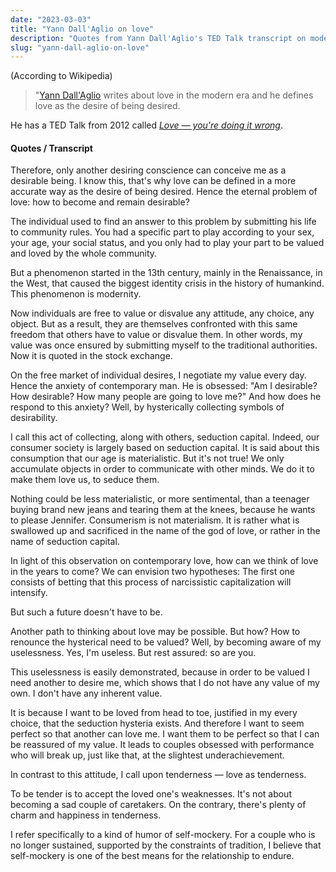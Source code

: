 ```yaml
---
date: "2023-03-03"
title: "Yann Dall'Aglio on love"
description: "Quotes from Yann Dall'Aglio's TED Talk transcript on modern love"
slug: "yann-dall-aglio-on-love"
---
```


(According to Wikipedia)

> "[Yann Dall'Aglio](https://en.wikipedia.org/wiki/Yann_Dall%27Aglio) writes about love in the modern era and he defines love as the desire of being desired.

He has a TED Talk from 2012 called [_Love — you're doing it wrong_](https://www.ted.com/talks/yann_dall_aglio_love_you_re_doing_it_wrong).

#### Quotes / Transcript

Therefore, only another desiring conscience can conceive me as a desirable being. I know this, that's why love can be defined in a more accurate way as the desire of being desired. Hence the eternal problem of love: how to become and remain desirable?

The individual used to find an answer to this problem by submitting his life to community rules. You had a specific part to play according to your sex, your age, your social status, and you only had to play your part to be valued and loved by the whole community.

But a phenomenon started in the 13th century, mainly in the Renaissance, in the West, that caused the biggest identity crisis in the history of humankind. This phenomenon is modernity.

Now individuals are free to value or disvalue any attitude, any choice, any object. But as a result, they are themselves confronted with this same freedom that others have to value or disvalue them. In other words, my value was once ensured by submitting myself to the traditional authorities. Now it is quoted in the stock exchange.

On the free market of individual desires, I negotiate my value every day. Hence the anxiety of contemporary man. He is obsessed: "Am I desirable? How desirable? How many people are going to love me?" And how does he respond to this anxiety? Well, by hysterically collecting symbols of desirability.

I call this act of collecting, along with others, seduction capital. Indeed, our consumer society is largely based on seduction capital. It is said about this consumption that our age is materialistic. But it's not true! We only accumulate objects in order to communicate with other minds. We do it to make them love us, to seduce them.

Nothing could be less materialistic, or more sentimental, than a teenager buying brand new jeans and tearing them at the knees, because he wants to please Jennifer. Consumerism is not materialism. It is rather what is swallowed up and sacrificed in the name of the god of love, or rather in the name of seduction capital.

In light of this observation on contemporary love, how can we think of love in the years to come? We can envision two hypotheses: The first one consists of betting that this process of narcissistic capitalization will intensify.

But such a future doesn't have to be.

Another path to thinking about love may be possible. But how? How to renounce the hysterical need to be valued? Well, by becoming aware of my uselessness. Yes, I'm useless. But rest assured: so are you.

This uselessness is easily demonstrated, because in order to be valued I need another to desire me, which shows that I do not have any value of my own. I don't have any inherent value.

It is because I want to be loved from head to toe, justified in my every choice, that the seduction hysteria exists. And therefore I want to seem perfect so that another can love me. I want them to be perfect so that I can be reassured of my value. It leads to couples obsessed with performance who will break up, just like that, at the slightest underachievement.

In contrast to this attitude, I call upon tenderness — love as tenderness.

To be tender is to accept the loved one's weaknesses. It's not about becoming a sad couple of caretakers. On the contrary, there's plenty of charm and happiness in tenderness.

I refer specifically to a kind of humor of self-mockery. For a couple who is no longer sustained, supported by the constraints of tradition, I believe that self-mockery is one of the best means for the relationship to endure.
